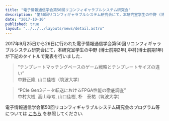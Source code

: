 ```yaml
---
title: "電子情報通信学会第50回リコンフィギャラブルシステム研究会"
description: "第50回リコンフィギャラブルシステム研究会にて，本研究室学生の中野 (博士前期2年),中村(博士前期1年)が下記のタイトルで発表を行いました．"
date: "2017-10-10"
published: true
layout: "../../../layouts/news/detail.astro"
---
```


2017年9月25日から26日に行われた電子情報通信学会第50回リコンフィギャラブルシステム研究会にて，本研究室学生の中野 (博士前期2年),中村(博士前期1年)が下記のタイトルで発表を行いました．

> “テンプレートマッチングベースのゲーム戦略とテンプレートサイズの違い”  
> 中野正隆, 山口佳樹（筑波大学）

> “PCIe Gen3データ転送におけるFPGA性能の徹底調査”  
> 中村大樹, 高山尋考, 山口佳樹, 朴　泰祐（筑波大学）

電子情報通信学会第50回リコンフィギャラブルシステム研究会のプログラム等については [こちら](http://www.ieice.org/ken/program/index.php?tgs_regid=1f48fe26bc9a02ba0c86e7b50665850700ee3c646c3f768b2fd36c1fc7cb9f52&tgid=IEICE-RECONF&lang=) を参照してください.
